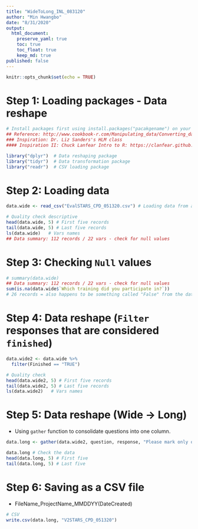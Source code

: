 ---
title: "WideToLong_INL_083120"
author: "Min Hwangbo"
date: "8/31/2020"
output:
  html_document:
    preserve_yaml: true
    toc: true
    toc_float: true
    keep_md: true
published: false
---

```{r setup, include=FALSE}
knitr::opts_chunk$set(echo = TRUE)
```

# Step 1: Loading packages - Data reshape
```{r}
# Install packages first using install.packages("pacakgename") on your console!
## Reference: http://www.cookbook-r.com/Manipulating_data/Converting_data_between_wide_and_long_format/ 
### Inspiration: Dr. Liz Sanders's HLM class
#### Inspiration II: Chuck Lanfear Intro to R: https://clanfear.github.io/CSSS508/

library("dplyr")  # Data reshaping package
library("tidyr")  # Data transformation package
library("readr")  # CSV loading package
```


# Step 2: Loading data
```{r, msg = F, warning = F}
data.wide <- read_csv("EvalSTARS_CPD_051320.csv") # Loading data from an excel file

# Quality check descriptive
head(data.wide, 5) # First five records
tail(data.wide, 5) # Last five records
ls(data.wide)   # Vars names
## Data summary: 112 records / 22 vars - check for null values
```

# Step 3: Checking `Null` values
```{r}
# summary(data.wide) 
## Data summary: 112 records / 22 vars - check for null values
sum(is.na(data.wide$`Which training did you participate in?`))
# 26 records = also happens to be something called "False" from the data set.
```

# Step 4: Data reshape (`Filter` responses that are considered `finished`)
```{r}
data.wide2 <- data.wide %>%
  filter(Finished == "TRUE")

# Quality check 
head(data.wide2, 5) # First five records
tail(data.wide2, 5) # Last five records
ls(data.wide2)   # Vars names
```

# Step 5: Data reshape (Wide -> Long)
* Using `gather` function to consolidate questions into one column. 
```{r}
data.long <- gather(data.wide2, question, response, "Please mark only one response per line. - Content provided matched the training description.":"For future training, what topic(s) are you looking for (Select your top three choices) - Child & Youth Development Competency Areas:", factor_key = T)

data.long # Check the data
head(data.long, 5) # First five
tail(data.long, 5) # Last five
```

# Step 6: Saving as a CSV file
* FileName_ProjectName_MMDDYY(DateCreated)
```{r}
# CSV
write.csv(data.long, "V2STARS_CPD_051320")
```